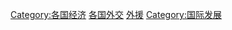 {{Categories by country|nocat}}

[[Category:各国经济|Category:各国经济]]
[[Category:各国外交|]]
[[Category:外援|]]
[[Category:国际发展|Category:国际发展]]